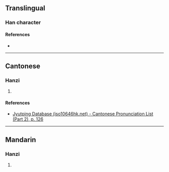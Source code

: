 {{character info}}
==Translingual==

===Han character===
{{Han char|rn=75|rad=木|as=05|sn=9|four=45906|canj=DLWL|ids=⿰木申}}

====References====
* {{Han ref|kx=0519.130|dkj=14630|dj=0907.090|hdz=21182.010|uh=67DB|ud=26587|bh=CF5D|bd=53085}}

----

==Cantonese==

===Hanzi===
{{yue-hanzi|jyut=[[san1]]|y=san1}}

# {{rfdef|yue|sort=木05}}

====References====
* [http://www.iso10646hk.net/jp/document/download.jsp Jyutping Database (iso10646hk.net) - Cantonese Pronunciation List (Part 2), p. 126]

----

==Mandarin==

===Hanzi===
{{cmn-hanzi|pin=[[shēn]] ([[shen1]])|wg=shen<sup>1</sup>}}

# {{rfdef|cmn|sort=木05}}